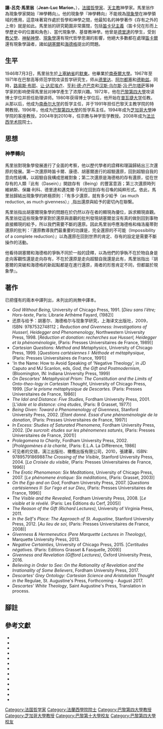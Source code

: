 {{expert}}
'''讓-呂克·馬里翁'''（'''Jean-Luc Marion'''，{{bd|1946年|7月3日|catIdx=M}}），[[法國|法國]][[哲學家|哲學家]]、[[天主教|天主教]]神學家。馬里翁作為現象學家開始『神學轉向』。他的現象學『神學轉向』不能視為[[現象學|現象學]]在神學領域的應用，這意味著寫作處於哲學和神學之間，他最知名的神學著作《存有之外的上帝》就是如此。馬里翁的研究範圍非常廣闊，包括[[笛卡兒主義|笛卡兒主義]]（笛卡兒在形而上學歷史中的位置和角色）、當代現象學、基督教神學。他曾是[[德里達|德里達]]的學生，受到[[教父學|教父學]]、[[神秘神學|神秘神學]]、[[現象學|現象學]]還有現代哲學思潮的影響，他絕大多數都在處理[[笛卡爾|笛卡爾]]還有現象學論者，諸如[[胡塞爾|胡塞爾]]和[[海德格|海德格]]提出的問題。

==生平==
1946年7月3日，馬里翁生於[[上塞納省|上塞納省]]的[[默東|默東]]。他畢業於[[巴黎第十大學|南泰爾大學]]。1967年至1971年在巴黎高等师范学院攻读哲学研究生，师从[[德里达|德里达]]、[[阿尔都塞|阿尔都塞]]和[[德勒兹|德勒兹]]。同時，[[路易斯·布耶|路易斯·布耶]]、[[让·达尼埃卢|让·达尼埃卢]]、[[亨利·德·卢巴克|亨利·德·卢巴克]]和[[汉斯·乌尔斯|汉斯·乌尔斯]]·[[冯·巴尔塔萨|冯·巴尔塔萨]]等神学家的影响使得馬里翁对神学產生了浓厚兴趣。1972年，他在[[索邦大学|巴黎第四大學]]攻读博士学位并担任助理讲师。1980年获得博士学位后，他开始在[[普瓦捷大学|普瓦捷大学]]任教。从那以后，他成为[[巴黎第十大学|南泰尔大学]]的哲学主任，并于1991年担任巴黎天主教学院的特聘教授。1996年，他成为[[索邦大学|巴黎第四大學]]的哲学系主任。1994年成为[[芝加哥大學|芝加哥大學]]神学院的客座教授。2004年到2010年，任宗教与神学哲学教授。2008年成为[[法兰西学术院|法兰西学术院]]院士。

==思想==
===神學轉向===
馬里翁對現象學發展進行了全面的考察，他以歷代學者的詮釋和理論歸結出三次還原的發展。第一次還原時笛卡爾、康德、胡塞爾進行的超驗還原，回到超驗自我的意向性結構，以超驗自我構成思維對象；第二次還原是海德格的存有還原，從在世存有的人類『此有（Dasein）』開啟存有（Being）的豐富意涵；第三次還原時列維納斯、保羅·利科、德里達和邁克爾·亨利在回到存有召喚的純粹形式。依此，馬里翁歸結出現象學的終極原則：『有多少還原，就有多少給予（as much reduction, as much givenness）』,指出還原與給予的密切內在聯繫。

馬里翁指出胡塞爾現象學的問題在於仍然以存在者的顯現為優位，訴求顯現直觀。馬里翁從這些現象學家對於還原與直觀的批判發現胡塞爾並沒有真的做到回到事物直接顯現的給予，所以我們需要不斷的還原。因此馬里翁呼應海德格和梅洛龐蒂對還原的批判：『還原教導我們最重要的功課是，完全還原的不可能（Impossibility of a complete reduction）』以為還原在回到世界的肯定、存有的設定是需要不斷操作的活動。

他看待胡塞爾和海德格的爭執不同於一般的詮釋，以為他們的爭執不在於物自身是走向客觀性還是走向存有，不在於還原是走向超驗自我還是此有，馬里翁指出『胡塞爾的突破和海德格的新起點都是在進行還原，兩者的形態肯定不同，但都屬於現象學』。




==著作==
已把僅有的兩本中譯列出，未列出的尚無中譯本。

*''God Without Being'', University of Chicago Press, 1991. [''Dieu sans l'être; Hors-texte'', Paris: Librarie Arthème Fayard, (1982)]
*还原与给予：胡塞尔、海德格尔与现象学研究，上海译文出版社，2009，ISBN: 9787532748112；''Reduction and Givenness: Investigations of Husserl, Heidegger and Phenomenology'', Northwestern University Press, 1998. [''Réduction et donation: recherches sue Husserl, Heidegger et la phénoménologie'', (Paris: Presses Universitaires de France, 1989)]
*''Cartesian Questions: Method and Metaphysics'', University of Chicago Press, 1999. [''Questions cartésiennes I: Méthode et métaphysique'', (Paris: Presses Universitaires de France, 1991)]
* 'In the Name: How to Avoid Speaking of 'Negative Theology', in JD Caputo and MJ Scanlon, eds, ''God, the Gift and Postmodernism'', (Bloomington, IN: Indiana University Press, 1999)
*''On Descartes' Metaphysical Prism: The Constitution and the Limits of Onto-theo-logy in Cartesian Thought'', University of Chicago Press, 1999. [''Sur le prisme métaphysique de Descartes.'' (Paris: Presses Universitaires de France, 1986)]
*''The Idol and Distance: Five Studies'', Fordham University Press, 2001. [''L'idole et la distance: cinq études'', (Paris: B Grasset, 1977)]
*''Being Given: Toward a Phenomenology of Givenness'', Stanford University Press, 2002. [''Étant donné. Essai d'une phénoménologie de la donation'', (Paris: Presses Universitaires de France, 1997)]
*''In Excess: Studies of Saturated Phenomena'', Fordham University Press, 2002. [''De surcroit: études sur les phénomenes saturés'', (Paris: Presses Universitaires de France, 2001)]
*''Prolegomena to Charity'', Fordham University Press, 2002. [''Prolégomènes á la charité'', (Paris: E.L.A. La Différence, 1986]
*可见者的交错，漓江出版社、橄欖出版有限公司，2010，張建華，ISBN: 9789579186988''The Crossing of the Visible'', Stanford University Press, 2004. [''La Croisée du visible'', (Paris: Presses Universitaires de France, 1996)]
*''The Erotic Phenomenon: Six Meditations'', University of Chicago Press, 2007. [''Le phénomene érotique: Six méditations'', (Paris: Grasset, 2003)]
*''On the Ego and on God'', Fordham University Press, 2007. [''Questions cartésiennes II: Sur l'ego et sur Dieu'', (Paris: Presses Universitaires de France, 1996)]
*''The Visible and the Revealed'', Fordham University Press, 2008. [''Le visible et le révélé.'' (Paris: Les Éditions du Cerf, 2005)]
*''The Reason of the Gift (Richard Lectures)'', University of Virginia Press, 2011.
*''In the Self's Place: The Approach of St. Augustine'', Stanford University Press, 2012. [''Au lieu de soi'', (Paris: Presses Universitaires de France, 2008)]
*''Givenness & Hermeneutics (Pere Marquette Lectures in Theology)'', Marquette University Press, 2013.
*''Negative Certainties'', University of Chicago Press, 2015. [''Certitudes négatives.'' (Paris: Editions Grasset & Fasquelle, 2009)]
*''Givenness and Revelation (Gifford Lectures)'', Oxford University Press, 2016.
*''Believing in Order to See: On the Rationality of Revelation and the Irrationality of Some Believers'', Fordham University Press, 2017.
*''Descartes' Grey Ontology: Cartesian Science and Aristotelian Thought in the'' Regulae, St. Augustine's Press, Forthcoming - August 2017.
*''Descartes' White Theology'', Saint Augustine's Press, Translation in process.
==腳註==

==參考文獻==
*{{cite journal |author1=曾慶豹、林靜秀 |title=馬希翁的第三還原：向他者的宗教經驗敞開 |journal=政治大學哲學學報 |date=2010-07-01|issue=24期 |page=P77 - 106 |doi=http://dx.doi.org/10.30393%2fTNCUP.201007_(24).0003 |url=airitilibrary.com/Publication/alDetailedMesh?docid=10276076-201007-201009270080-201009270080-77-106}}
*{{cite book |author1=尚─呂克‧馬希翁(Jean–Luc Marion)著 ; 張建華譯 |title=視線的交錯 |date=2010 |publisher=台灣基督教文藝 |isbn=9789579186988}}
*{{cite web
 | last = Académie française
 | author-link = Académie_française
 | title = Jean-Luc Marion's profile
 | date = 2008
 | language = fr
 | url = http://www.academie-francaise.fr/immortels/base/academiciens/fiche.asp?param=717
 | archive-url = https://web.archive.org/web/20120211150456/http://www.academie-francaise.fr/immortels/base/academiciens/fiche.asp?param=717
 | archive-date = 2012-02-11
}}
*{{cite web
 | last = [http://www.afp.com L’Agence France-Presse]
 | title = Le philosophe Jean-Luc Marion élu à l'Académie française
 | date = 2008-11-06
 | language = fr
 | url = http://afp.google.com/article/ALeqM5iqCwTzd_BzacXyTNrsqvC5-4ymhQ
 | access-date = 2015-06-25
 | archive-url = https://web.archive.org/web/20120929174409/http://afp.google.com/article/ALeqM5iqCwTzd_BzacXyTNrsqvC5-4ymhQ
 | archive-date = 2012-09-29
}}
*{{cite journal
 | last = Caputo
 | first = John D.
 | author-link = John_D._Caputo
 | title = The Erotic Phenomenon by Jean‐Luc Marion
 | url = https://archive.org/details/sim_ethics_2007-10_118_1/page/164
 | type = Book review
 | journal = Ethics
 | volume = 118
 | issue = 1
 | pages = 164–168
 | date = 2007
 | doi = 10.1086/521585
 | s2cid = 171349563
 }}
*{{cite book
 | last = Horner
 | first = Robyn
 | title = Jean-Luc Marion: a Theo-Logical Introduction
 | publisher = Ashgate
 | date = 2005
 | location = Burlington
}}
*{{cite book
 | last = Husserl
 | first = Edmund
 | author-link = Edmund_Husserl
 | others = Translated by W. R. Boyce Gibson
 | title = Ideas: General introduction to pure phenomenology
 | publisher = George Allen & Unwin and Humanities Press
 | edition = 5th
 | date = 1969
 | location = London and New York
 | id = British SBN: 04 11005 0
}}
*{{cite book
 | last = Marion
 | first = Jean-Luc
 | others = Translated by Thomas A. Carlson
 | title = Reduction and Givenness: Investigations of Husserl, Heidegger, and Phenomenology
 | publisher = Northwestern University Press
 | date = 1998
 | location = Chicago
 | isbn = 0-8101-1235-3
}}
*{{cite book
 | last = Marion
 | first = Jean-Luc
 | others = Translated by Jeffrey L. Kosky
 | title = Being Given: Toward a Phenomenology of Givenness
 | publisher = Stanford University Press
 | date = 2002a
 | location = Stanford
 | isbn = 0-8047-3410-0
}}
*{{cite book
 | last = Marion
 | first = Jean-Luc
 | others = Translated by Robyn Horner and Vincent Berraud
 | title = In Excess: Studies of Saturated Phenomena
 | url = https://archive.org/details/inexcessstudieso0000mari
 | publisher = Fordham University Press
 | date = 2002b
 | location = New York
 | isbn = 0-8232-2217-9
 }}
*{{cite book
 | last = Marion
 | first = Jean-Luc
 | others = Translated by Stephen E. Lewis
 | title = Prolegomena to Charity
 | url = https://archive.org/details/prolegomenatocha0000mari
 | publisher = Fordham University Press
 | date = 2002c
 | location = New York
}}
*{{cite web
 | last = University of Chicago
 | author-link = University_of_Chicago
 | title = Nine faculty members receive named chairs, distinguished service appointments
 | website = UChicago News
 | date = 2010-02-16
 | url = http://news.uchicago.edu/article/2010/02/16/nine-faculty-members-receive-named-chairs-distinguished-service-appointments
 | access-date = 2012-05-25
}}
*{{cite web
 | last = University of Chicago Divinity School
 | author-link = University_of_Chicago_Divinity_School
 | title = Faculty biography
 | date = 2015
 | url = http://divinity.uchicago.edu/faculty/marion.shtml
 | access-date = 2015-06-25
 | archive-url = https://web.archive.org/web/20100811225519/http://divinity.uchicago.edu/faculty/marion.shtml
 | archive-date = 2010-08-11
 | url-status = dead
 }}







{{AcademiefrancaiseCurrentMembers}}
{{Authority control}}
{{DEFAULTSORT:Marion}}
[[Category:法国哲学家|Category:法国哲学家]]
[[Category:法蘭西學院院士|Category:法蘭西學院院士]]
[[Category:巴黎第四大學教授|Category:巴黎第四大學教授]]
[[Category:芝加哥大學教授|Category:芝加哥大學教授]]
[[Category:巴黎第十大學校友|Category:巴黎第十大學校友]]
[[Category:巴黎第四大學校友|Category:巴黎第四大學校友]]